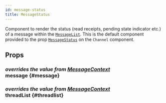 ```yaml
---
id: message-status
title: MessageStatus
---
```



Component to render the status (read receipts, pending state indicator etc.) of a message within the [`MessageList`](./message_list.mdx).
This is the default component provided to the prop [`MessageStatus`](../core-components/channel.mdx#messagestatus) on the `Channel` component.

## Props

### <div class="label description">_overrides the value from [MessageContext](../contexts/message_context.mdx#message)_</div> message {#message}

<MessageProp />

### <div class="label description">_overrides the value from [MessageContext](../contexts/message_context.mdx#threadlist)_</div> threadList {#threadlist}

<ThreadList />